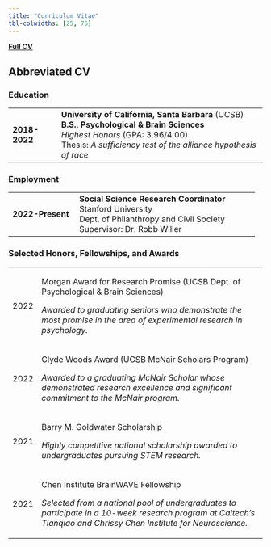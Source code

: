 ```yaml
---
title: "Curriculum Vitae"
tbl-colwidths: [25, 75]
---
```


::: large-text
[**Full CV**](https://www.dropbox.com/s/ba1m79dtsnom4no/Ghezae_CV.pdf?dl=0)
:::

## Abbreviated CV

### Education

+---------------+-----------------------------------------------------------------+
| **2018-2022** | **University of California, Santa Barbara** (UCSB)**\           |
|               | B.S., Psychological & Brain Sciences**\                         |
|               | *Highest Honors* (GPA: 3.96/4.00)\                              |
|               | Thesis: *A sufficiency test of the alliance hypothesis of race* |
+---------------+-----------------------------------------------------------------+

### Employment

+------------------+--------------------------------------------------+
| **2022-Present** | **Social Science Research Coordinator\           |
|                  | **Stanford University\                           |
|                  | Dept. of Philanthropy and Civil Society\         |
|                  | Supervisor: Dr. Robb Willer                      |
+------------------+--------------------------------------------------+

### Selected Honors, Fellowships, and Awards

+----------+-------------------------------------------------------------------------------------------------------------------------------------------------------------------+
| 2022     | Morgan Award for Research Promise (UCSB Dept. of Psychological & Brain Sciences)                                                                                  |
|          |                                                                                                                                                                   |
|          | *Awarded to graduating seniors who demonstrate the most promise in the area of experimental research in psychology.*                                              |
+----------+-------------------------------------------------------------------------------------------------------------------------------------------------------------------+
| 2022     | Clyde Woods Award (UCSB McNair Scholars Program)                                                                                                                  |
|          |                                                                                                                                                                   |
|          | *Awarded to a graduating McNair Scholar whose demonstrated research excellence and significant commitment to the McNair program.*                                 |
+----------+-------------------------------------------------------------------------------------------------------------------------------------------------------------------+
| 2021     | Barry M. Goldwater Scholarship                                                                                                                                    |
|          |                                                                                                                                                                   |
|          | *Highly competitive national scholarship awarded to undergraduates pursuing STEM research.*                                                                       |
+----------+-------------------------------------------------------------------------------------------------------------------------------------------------------------------+
| 2021     | Chen Institute BrainWAVE Fellowship                                                                                                                               |
|          |                                                                                                                                                                   |
|          | *Selected from a national pool of undergraduates to participate in a 10-week research program at Caltech's Tianqiao and Chrissy Chen Institute for Neuroscience.* |
+----------+-------------------------------------------------------------------------------------------------------------------------------------------------------------------+
